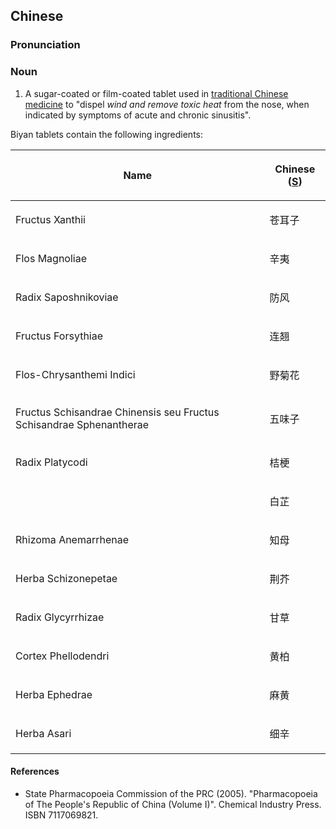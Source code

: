 ==Chinese==
{{zh-forms|type=21}}

===Pronunciation===
{{zh-pron
|m=bíyán piàn
|cat=n
}}

===Noun===
{{zh-noun}}

# A sugar-coated or film-coated tablet used in [[traditional Chinese medicine]] to "dispel ''wind and remove toxic heat'' from the nose, when indicated by symptoms of acute and chronic sinusitis".

Biyan tablets contain the following ingredients:

{| class="wikitable sortable"
|-
!Name
!Chinese ([[Simplified Chinese|S]])
|-
|Fructus Xanthii
|苍耳子
|-
|Flos Magnoliae
|辛夷
|-
|Radix Saposhnikoviae
|防风
|-
|Fructus Forsythiae
|连翘
|-
|Flos-Chrysanthemi Indici
|野菊花
|-
|Fructus Schisandrae Chinensis seu Fructus Schisandrae Sphenantherae
|五味子
|-
|Radix Platycodi
|桔梗
|-
| {{l|la|radix|Radix}} {{l|mul|Angelica dahurica|Angelicae Dahuricae}}
|白芷
|-
|Rhizoma Anemarrhenae
|知母
|-
|Herba Schizonepetae
|荆芥
|-
|Radix Glycyrrhizae
|甘草
|-
|Cortex Phellodendri
|黄柏
|-
|Herba Ephedrae
|麻黄
|-
|Herba Asari
|细辛
|}

====References====
* State Pharmacopoeia Commission of the PRC (2005). "Pharmacopoeia of The People's Republic of China (Volume I)". Chemical Industry Press. ISBN 7117069821.